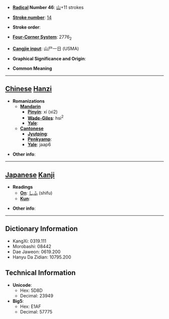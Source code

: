 * '''[[Wiktionary:Chinese radical index| Radical]] Number 46''': [[Wiktionary:Chinese radical index 山|山]]+11 strokes

* '''[[Wiktionary:Chinese total strokes index|Stroke number]]''': [[Wiktionary:Chinese total strokes index 14|14]]

* '''Stroke order''': 

* '''[[Wiktionary:Chinese four corner index|Four-Corner System]]''': 2776<sub>2</sub>

* '''[[Wiktionary:Chinese Cangjie index|Cangjie input]]''': 山尸一日 (USMA)

* '''Graphical Significance and Origin''': 

* '''Common Meaning'''

----

== [[Chinese]] [[Hanzi]] ==

* '''Romanizations'''
** '''[[Mandarin]]'''
*** '''[[Pinyin]]''': xí (xi2)
*** '''[[Wade-Giles]]''': hsi<sup>2</sup>
*** '''[[Yale]]''': 
** '''[[Cantonese]]'''
*** '''[[Jyutping]]''':
*** '''[[Penkyamp]]''': 
*** '''[[Yale]]''': jaap6

* '''Other info''': 

----

== [[Japanese]] [[Kanji]] ==

* '''Readings'''
** '''[[On]]''': [[しふ]] (shifu)
** '''[[Kun]]''': 

* '''Other info''':  

----

== Dictionary Information ==

* KangXi: 0319.111
* Morobashi: 08442
* Dae Jaweon: 0619.200
* Hanyu Da Zidian: 10795.200

== Technical Information ==

* '''Unicode''':
** Hex: 5D8D
** Decimal: 23949
* '''Big5''':
** Hex: E1AF
** Decimal: 57775